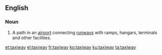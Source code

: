 ==English==
{{wikipedia}}

===Noun===
{{en-noun}}

# {{context|aviation|lang=en}} A path in an [[airport]] connecting [[runways]] with ramps, hangars, terminals and other facilities.

[[et:taxiway]]
[[el:taxiway]]
[[fr:taxiway]]
[[ko:taxiway]]
[[ku:taxiway]]
[[ta:taxiway]]
